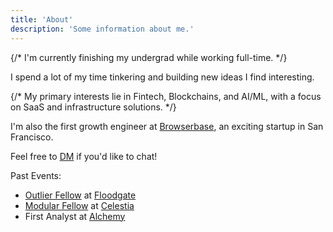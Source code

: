 ```yaml
---
title: 'About'
description: 'Some information about me.'
---
```


{/* I'm currently finishing my undergrad while working full-time.  */}

I spend a lot of my time tinkering and building new ideas I find interesting.

{/* My primary interests lie in Fintech, Blockchains, and AI/ML, with a focus on SaaS and infrastructure solutions. */}

I'm also the first growth engineer at [Browserbase](https://www.browserbase.com/), an exciting startup in San Francisco.

Feel free to [DM](https://x.com/alexdphan) if you'd like to chat!

Past Events:

- [Outlier Fellow](https://www.outliers.build/) at [Floodgate](https://www.floodgate.com/)
- [Modular Fellow](https://blog.celestia.org/introducing-modular-fellows/) at [Celestia](https://celestia.org/)
- First Analyst at [Alchemy](https://www.alchemy.com/)